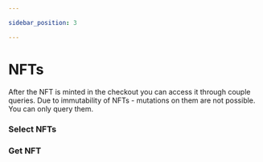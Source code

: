 ```yaml
---

sidebar_position: 3

---
```



# NFTs

After the NFT is minted in the checkout you can access it through couple queries. Due to immutability of NFTs - mutations on them are not possible. You can only query them. 

### Select NFTs

<Tabs>
<TabItem value="js" label="JavaScript">
<JsExample resource="DassetsNft" method="select"/>
</TabItem>
<TabItem value="gql" label="GraphQL">
<GqlExample resource="DassetsNft" method="select"/>
</TabItem>
</Tabs>

### Get NFT

<Tabs>
<TabItem value="js" label="JavaScript">
<JsExample resource="DassetsNft" method="get"/>
</TabItem>
<TabItem value="gql" label="GraphQL">
<GqlExample resource="DassetsNft" method="get"/>
</TabItem>

</Tabs>